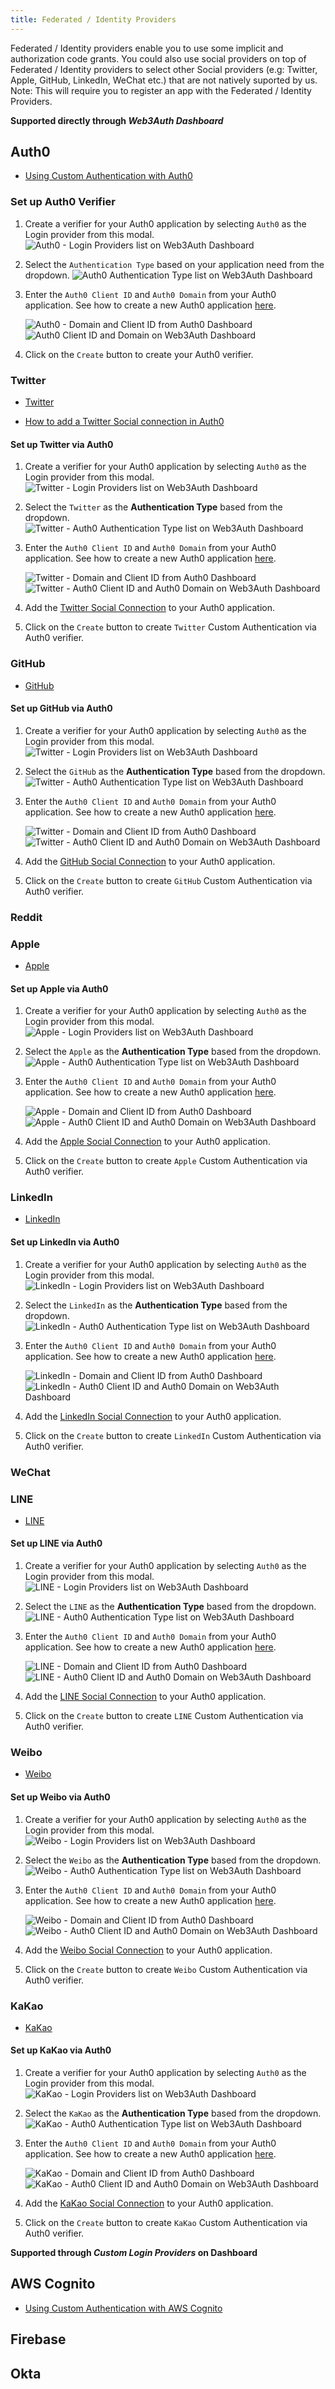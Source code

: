 ```yaml
---
title: Federated / Identity Providers
---
```


Federated / Identity providers enable you to use some implicit and authorization code grants. You could also use social providers on top of Federated
/ Identity providers to select other Social providers (e.g: Twitter, Apple, GitHub, LinkedIn, WeChat etc.) that are not natively suported by us. Note:
This will require you to register an app with the Federated / Identity Providers.

**Supported directly through _Web3Auth Dashboard_**

## Auth0

- [Using Custom Authentication with Auth0](/guides/auth0)

### Set up Auth0 Verifier

1. Create a verifier for your Auth0 application by selecting `Auth0` as the Login provider from this modal.
   ![Auth0 - Login Providers list on Web3Auth Dashboard](/dashboard/verifiers/login-providers-list.png)
2. Select the `Authentication Type` based on your application need from the dropdown.
   ![Auth0 Authentication Type list on Web3Auth Dashboard](/dashboard/verifiers/auth0-authentication-type-list.png)
3. Enter the `Auth0 Client ID` and `Auth0 Domain` from your Auth0 application. See how to create a new Auth0 application
   [here](https://auth0.com/docs/quickstart/webapp/).

   ![Auth0 - Domain and Client ID from Auth0 Dashboard](/contents/guides/auth0/auth0-guide-clientid.png)
   ![Auth0 Client ID and Domain on Web3Auth Dashboard](/dashboard/verifiers/auth0-verifier.png)

4. Click on the `Create` button to create your Auth0 verifier.

### Twitter

- [Twitter](https://marketplace.auth0.com/integrations/twitter-social-connection)

- [How to add a Twitter Social connection in Auth0](https://auth0.com/blog/how-to-add-a-twitter-social-connection-in-auth0/#Setup-Twitter-connection)

#### Set up Twitter via Auth0

1. Create a verifier for your Auth0 application by selecting `Auth0` as the Login provider from this modal.
   ![Twitter - Login Providers list on Web3Auth Dashboard](/dashboard/verifiers/login-providers-list.png)
2. Select the `Twitter` as the **Authentication Type** based from the dropdown.
   ![Twitter - Auth0 Authentication Type list on Web3Auth Dashboard](/dashboard/verifiers/auth0-authentication-type-list.png)
3. Enter the `Auth0 Client ID` and `Auth0 Domain` from your Auth0 application. See how to create a new Auth0 application
   [here](https://auth0.com/docs/quickstart/webapp/).

   ![Twitter - Domain and Client ID from Auth0 Dashboard](/contents/guides/auth0/auth0-guide-clientid.png)
   ![Twitter - Auth0 Client ID and Auth0 Domain on Web3Auth Dashboard](/dashboard/verifiers/auth0-verifier.png)

4. Add the [Twitter Social Connection](https://marketplace.auth0.com/integrations/twitter-social-connection) to your Auth0 application.
5. Click on the `Create` button to create `Twitter` Custom Authentication via Auth0 verifier.

### GitHub

- [GitHub](https://marketplace.auth0.com/integrations/github-social-connection)

#### Set up GitHub via Auth0

1. Create a verifier for your Auth0 application by selecting `Auth0` as the Login provider from this modal.
   ![Twitter - Login Providers list on Web3Auth Dashboard](/dashboard/verifiers/login-providers-list.png)
2. Select the `GitHub` as the **Authentication Type** based from the dropdown.
   ![Twitter - Auth0 Authentication Type list on Web3Auth Dashboard](/dashboard/verifiers/auth0-authentication-type-list.png)
3. Enter the `Auth0 Client ID` and `Auth0 Domain` from your Auth0 application. See how to create a new Auth0 application
   [here](https://auth0.com/docs/quickstart/webapp/).

   ![Twitter - Domain and Client ID from Auth0 Dashboard](/contents/guides/auth0/auth0-guide-clientid.png)
   ![Twitter - Auth0 Client ID and Auth0 Domain on Web3Auth Dashboard](/dashboard/verifiers/auth0-verifier.png)

4. Add the [GitHub Social Connection](https://marketplace.auth0.com/integrations/github-social-connection) to your Auth0 application.
5. Click on the `Create` button to create `GitHub` Custom Authentication via Auth0 verifier.

### Reddit

### Apple

- [Apple](https://marketplace.auth0.com/integrations/apple-social-connection)

#### Set up Apple via Auth0

1. Create a verifier for your Auth0 application by selecting `Auth0` as the Login provider from this modal.
   ![Apple - Login Providers list on Web3Auth Dashboard](/dashboard/verifiers/login-providers-list.png)
2. Select the `Apple` as the **Authentication Type** based from the dropdown.
   ![Apple - Auth0 Authentication Type list on Web3Auth Dashboard](/dashboard/verifiers/auth0-authentication-type-list.png)
3. Enter the `Auth0 Client ID` and `Auth0 Domain` from your Auth0 application. See how to create a new Auth0 application
   [here](https://auth0.com/docs/quickstart/webapp/).

   ![Apple - Domain and Client ID from Auth0 Dashboard](/contents/guides/auth0/auth0-guide-clientid.png)
   ![Apple - Auth0 Client ID and Auth0 Domain on Web3Auth Dashboard](/dashboard/verifiers/auth0-verifier.png)

4. Add the [Apple Social Connection](https://marketplace.auth0.com/integrations/apple-social-connection) to your Auth0 application.
5. Click on the `Create` button to create `Apple` Custom Authentication via Auth0 verifier.

### LinkedIn

- [LinkedIn](https://marketplace.auth0.com/integrations/linkedin-social-connection)

#### Set up LinkedIn via Auth0

1. Create a verifier for your Auth0 application by selecting `Auth0` as the Login provider from this modal.
   ![LinkedIn - Login Providers list on Web3Auth Dashboard](/dashboard/verifiers/login-providers-list.png)
2. Select the `LinkedIn` as the **Authentication Type** based from the dropdown.
   ![LinkedIn - Auth0 Authentication Type list on Web3Auth Dashboard](/dashboard/verifiers/auth0-authentication-type-list.png)
3. Enter the `Auth0 Client ID` and `Auth0 Domain` from your Auth0 application. See how to create a new Auth0 application
   [here](https://auth0.com/docs/quickstart/webapp/).

   ![LinkedIn - Domain and Client ID from Auth0 Dashboard](/contents/guides/auth0/auth0-guide-clientid.png)
   ![LinkedIn - Auth0 Client ID and Auth0 Domain on Web3Auth Dashboard](/dashboard/verifiers/auth0-verifier.png)

4. Add the [LinkedIn Social Connection](https://marketplace.auth0.com/integrations/linkedin-social-connection) to your Auth0 application.
5. Click on the `Create` button to create `LinkedIn` Custom Authentication via Auth0 verifier.

### WeChat

### LINE

- [LINE](https://marketplace.auth0.com/integrations/line-social-connection)

#### Set up LINE via Auth0

1. Create a verifier for your Auth0 application by selecting `Auth0` as the Login provider from this modal.
   ![LINE - Login Providers list on Web3Auth Dashboard](/dashboard/verifiers/login-providers-list.png)
2. Select the `LINE` as the **Authentication Type** based from the dropdown.
   ![LINE - Auth0 Authentication Type list on Web3Auth Dashboard](/dashboard/verifiers/auth0-authentication-type-list.png)
3. Enter the `Auth0 Client ID` and `Auth0 Domain` from your Auth0 application. See how to create a new Auth0 application
   [here](https://auth0.com/docs/quickstart/webapp/).

   ![LINE - Domain and Client ID from Auth0 Dashboard](/contents/guides/auth0/auth0-guide-clientid.png)
   ![LINE - Auth0 Client ID and Auth0 Domain on Web3Auth Dashboard](/dashboard/verifiers/auth0-verifier.png)

4. Add the [LINE Social Connection](https://marketplace.auth0.com/integrations/line-social-connection) to your Auth0 application.
5. Click on the `Create` button to create `LINE` Custom Authentication via Auth0 verifier.

### Weibo

- [Weibo](https://marketplace.auth0.com/integrations/weibo-social-connection)

#### Set up Weibo via Auth0

1. Create a verifier for your Auth0 application by selecting `Auth0` as the Login provider from this modal.
   ![Weibo - Login Providers list on Web3Auth Dashboard](/dashboard/verifiers/login-providers-list.png)
2. Select the `Weibo` as the **Authentication Type** based from the dropdown.
   ![Weibo - Auth0 Authentication Type list on Web3Auth Dashboard](/dashboard/verifiers/auth0-authentication-type-list.png)
3. Enter the `Auth0 Client ID` and `Auth0 Domain` from your Auth0 application. See how to create a new Auth0 application
   [here](https://auth0.com/docs/quickstart/webapp/).

   ![Weibo - Domain and Client ID from Auth0 Dashboard](/contents/guides/auth0/auth0-guide-clientid.png)
   ![Weibo - Auth0 Client ID and Auth0 Domain on Web3Auth Dashboard](/dashboard/verifiers/auth0-verifier.png)

4. Add the [Weibo Social Connection](https://marketplace.auth0.com/integrations/weibo-social-connection) to your Auth0 application.
5. Click on the `Create` button to create `Weibo` Custom Authentication via Auth0 verifier.

### KaKao

- [KaKao](https://marketplace.auth0.com/integrations/kakao-login)

#### Set up KaKao via Auth0

1. Create a verifier for your Auth0 application by selecting `Auth0` as the Login provider from this modal.
   ![KaKao - Login Providers list on Web3Auth Dashboard](/dashboard/verifiers/login-providers-list.png)
2. Select the `KaKao` as the **Authentication Type** based from the dropdown.
   ![KaKao - Auth0 Authentication Type list on Web3Auth Dashboard](/dashboard/verifiers/auth0-authentication-type-list.png)
3. Enter the `Auth0 Client ID` and `Auth0 Domain` from your Auth0 application. See how to create a new Auth0 application
   [here](https://auth0.com/docs/quickstart/webapp/).

   ![KaKao - Domain and Client ID from Auth0 Dashboard](/contents/guides/auth0/auth0-guide-clientid.png)
   ![KaKao - Auth0 Client ID and Auth0 Domain on Web3Auth Dashboard](/dashboard/verifiers/auth0-verifier.png)

4. Add the [KaKao Social Connection](https://marketplace.auth0.com/integrations/kakao-social-connection) to your Auth0 application.
5. Click on the `Create` button to create `KaKao` Custom Authentication via Auth0 verifier.

**Supported through _Custom Login Providers_ on Dashboard**

## AWS Cognito

- [Using Custom Authentication with AWS Cognito](/guides/cognito)

## Firebase

## Okta

